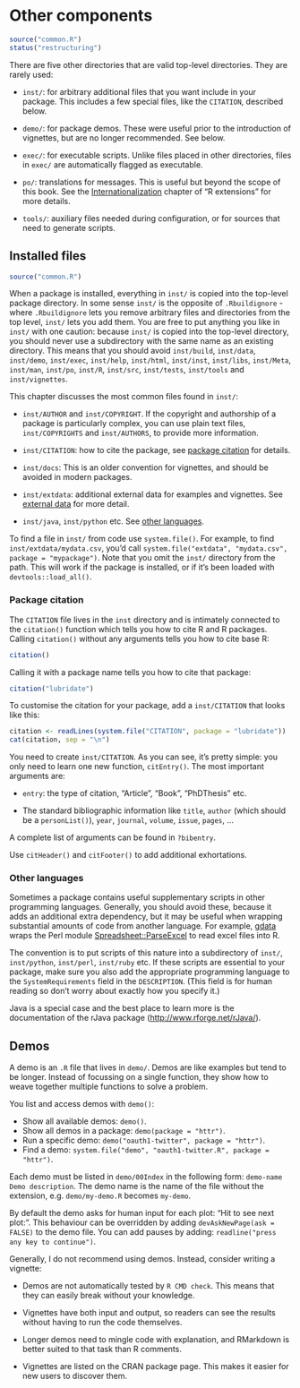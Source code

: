 # Other components {#misc}

```r
source("common.R")
status("restructuring")
```

There are five other directories that are valid top-level directories.
They are rarely used:

-   `inst/`: for arbitrary additional files that you want include in your package.
    This includes a few special files, like the `CITATION`, described below.

-   `demo/`: for package demos.
    These were useful prior to the introduction of vignettes, but are no longer recommended.
    See below.

-   `exec/`: for executable scripts.
    Unlike files placed in other directories, files in `exec/` are automatically flagged as executable.

-   `po/`: translations for messages.
    This is useful but beyond the scope of this book.
    See the [Internationalization](https://cran.rstudio.com/doc/manuals/r-devel/R-exts.html#Internationalization) chapter of "R extensions" for more details.

-   `tools/`: auxiliary files needed during configuration, or for sources that need to generate scripts.

## Installed files {#inst}

```r
source("common.R")
```

When a package is installed, everything in `inst/` is copied into the top-level package directory.
In some sense `inst/` is the opposite of `.Rbuildignore` - where `.Rbuildignore` lets you remove arbitrary files and directories from the top level, `inst/` lets you add them.
You are free to put anything you like in `inst/` with one caution: because `inst/` is copied into the top-level directory, you should never use a subdirectory with the same name as an existing directory.
This means that you should avoid `inst/build`, `inst/data`, `inst/demo`, `inst/exec`, `inst/help`, `inst/html`, `inst/inst`, `inst/libs`, `inst/Meta`, `inst/man`, `inst/po`, `inst/R`, `inst/src`, `inst/tests`, `inst/tools` and `inst/vignettes`.

This chapter discusses the most common files found in `inst/`:

-   `inst/AUTHOR` and `inst/COPYRIGHT`.
    If the copyright and authorship of a package is particularly complex, you can use plain text files, `inst/COPYRIGHTS` and `inst/AUTHORS`, to provide more information.

-   `inst/CITATION`: how to cite the package, see [package citation](#inst-citation) for details.

-   `inst/docs`: This is an older convention for vignettes, and should be avoided in modern packages.

-   `inst/extdata`: additional external data for examples and vignettes.
    See [external data](#data-extdata) for more detail.

-   `inst/java`, `inst/python` etc.
    See [other languages](#inst-other-langs).

To find a file in `inst/` from code use `system.file()`.
For example, to find `inst/extdata/mydata.csv`, you'd call `system.file("extdata", "mydata.csv", package = "mypackage")`.
Note that you omit the `inst/` directory from the path.
This will work if the package is installed, or if it's been loaded with `devtools::load_all()`.

### Package citation {#inst-citation}

The `CITATION` file lives in the `inst` directory and is intimately connected to the `citation()` function which tells you how to cite R and R packages.
Calling `citation()` without any arguments tells you how to cite base R:

```r
citation()
```

Calling it with a package name tells you how to cite that package:

```r
citation("lubridate")
```

To customise the citation for your package, add a `inst/CITATION` that looks like this:

```r
citation <- readLines(system.file("CITATION", package = "lubridate"))
cat(citation, sep = "\n")
```

You need to create `inst/CITATION`.
As you can see, it's pretty simple: you only need to learn one new function, `citEntry()`.
The most important arguments are:

-   `entry`: the type of citation, "Article", "Book", "PhDThesis" etc.

-   The standard bibliographic information like `title`, `author` (which should be a `personList()`), `year`, `journal`, `volume`, `issue`, `pages`, ...

A complete list of arguments can be found in `?bibentry`.

Use `citHeader()` and `citFooter()` to add additional exhortations.

### Other languages {#inst-other-langs}

Sometimes a package contains useful supplementary scripts in other programming languages.
Generally, you should avoid these, because it adds an additional extra dependency, but it may be useful when wrapping substantial amounts of code from another language.
For example, [gdata](https://cran.r-project.org/web/packages/gdata/index.html) wraps the Perl module [Spreadsheet::ParseExcel](https://search.cpan.org/~dougw/Spreadsheet-ParseExcel-0.65/) to read excel files into R.

The convention is to put scripts of this nature into a subdirectory of `inst/`, `inst/python`, `inst/perl`, `inst/ruby` etc.
If these scripts are essential to your package, make sure you also add the appropriate programming language to the `SystemRequirements` field in the `DESCRIPTION`.
(This field is for human reading so don't worry about exactly how you specify it.)

Java is a special case and the best place to learn more is the documentation of the rJava package (<http://www.rforge.net/rJava/>).

## Demos {#demo}

A demo is an `.R` file that lives in `demo/`.
Demos are like examples but tend to be longer.
Instead of focussing on a single function, they show how to weave together multiple functions to solve a problem.

You list and access demos with `demo()`:

-   Show all available demos: `demo()`.
-   Show all demos in a package: `demo(package = "httr")`.
-   Run a specific demo: `demo("oauth1-twitter", package = "httr")`.
-   Find a demo: `system.file("demo", "oauth1-twitter.R", package = "httr")`.

Each demo must be listed in `demo/00Index` in the following form: `demo-name   Demo description`.
The demo name is the name of the file without the extension, e.g. `demo/my-demo.R` becomes `my-demo`.

By default the demo asks for human input for each plot: "Hit <Return> to see next plot:".
This behaviour can be overridden by adding `devAskNewPage(ask = FALSE)` to the demo file.
You can add pauses by adding: `readline("press any key to continue")`.

Generally, I do not recommend using demos.
Instead, consider writing a vignette:

-   Demos are not automatically tested by `R CMD check`.
    This means that they can easily break without your knowledge.

-   Vignettes have both input and output, so readers can see the results without having to run the code themselves.

-   Longer demos need to mingle code with explanation, and RMarkdown is better suited to that task than R comments.

-   Vignettes are listed on the CRAN package page.
    This makes it easier for new users to discover them.
